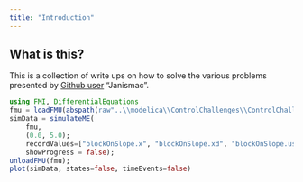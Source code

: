 ```yaml
---
title: "Introduction"
---
```


## What is this?

This is a collection of write ups on how to solve the various problems presented by [Github user](https://janismac.github.io/ControlChallenges/) "Janismac".

```julia
using FMI, DifferentialEquations
fmu = loadFMU(abspath(raw"..\\modelica\\ControlChallenges\\ControlChallenges.BlockOnSlope_Challenges.Examples.WithFriction.fmu"));
simData = simulateME(
    fmu, 
    (0.0, 5.0);
    recordValues=["blockOnSlope.x", "blockOnSlope.xd", "blockOnSlope.usat"],
    showProgress = false);
unloadFMU(fmu);
plot(simData, states=false, timeEvents=false)
```